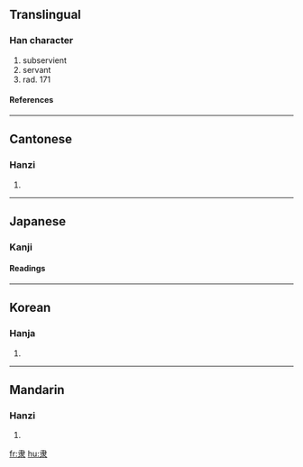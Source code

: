 {{see|隸}}<!-- may be replaced by zh-forms -->

==Translingual==
===Han character===
{{Han char|rn=171|rad=隶|as=00|sn=8|four=|canj=中水 (LE)}}
# subservient
# servant
# rad. 171
====References====
{{Han ref|kx=1363.220|dkj=41923|dj=1867.100|hdz=74323.010|uh=96B6|ud=38582}}
----

==Cantonese==
===Hanzi===
{{yue-hanzi|jyut=|y=dai6}}
# {{defn|Cantonese}}
----
==Japanese==
===Kanji===
{{ja-kanji|grade=|rs=隶00}}
====Readings====
{{ja-readings|on=[[たい]] (tai), [[だい]] (dai), [[い]] (i)|kun=[[およぶ]] (oyobu)}}
----

==Korean==
===Hanja===
{{ko-hanja|hangeul=이|eumhun=|rv=i|mr=i|y=i}}
# {{defn|Korean}}
----
==Mandarin==
===Hanzi===
{{cmn-hanzi|tra=隸|pin=lì (li4)|wg=li<sup>4</sup>|y=}}
# {{defn|Mandarin}}

[[fr:隶]]
[[hu:隶]]